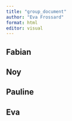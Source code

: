```yaml
---
title: "group_document"
author: "Eva Frossard"
format: html
editor: visual
---
```


## Fabian

## Noy

## Pauline

## Eva
